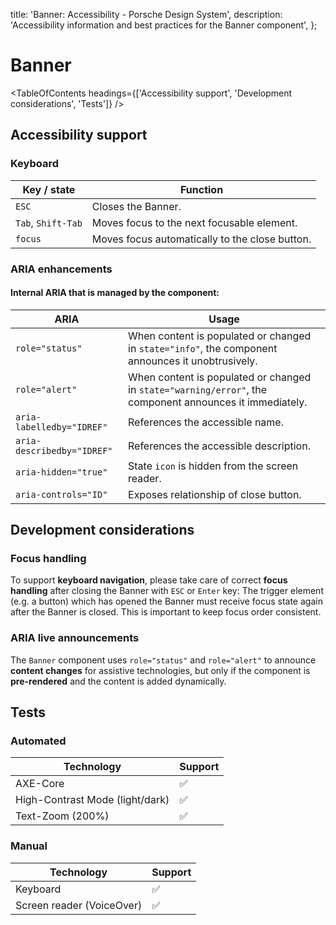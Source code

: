 
  title: 'Banner: Accessibility - Porsche Design System',
  description: 'Accessibility information and best practices for the Banner component',
};

# Banner <ComponentStatus tagName="p-banner"></ComponentStatus>

<TableOfContents headings={['Accessibility support', 'Development considerations', 'Tests']} />

## Accessibility support

### Keyboard

| Key / state        | Function                                       |
| ------------------ | ---------------------------------------------- |
| `ESC`              | Closes the Banner.                             |
| `Tab`, `Shift-Tab` | Moves focus to the next focusable element.     |
| `focus`            | Moves focus automatically to the close button. |

### ARIA enhancements

#### Internal **ARIA** that is managed by the component:

| ARIA                       | Usage                                                                                                    |
| -------------------------- | -------------------------------------------------------------------------------------------------------- |
| `role="status"`            | When content is populated or changed in `state="info"`, the component announces it unobtrusively.        |
| `role="alert"`             | When content is populated or changed in `state="warning/error"`, the component announces it immediately. |
| `aria-labelledby="IDREF"`  | References the accessible name.                                                                          |
| `aria-describedby="IDREF"` | References the accessible description.                                                                   |
| `aria-hidden="true"`       | State `icon` is hidden from the screen reader.                                                           |
| `aria-controls="ID"`       | Exposes relationship of close button.                                                                    |

## Development considerations

### Focus handling

To support **keyboard navigation**, please take care of correct **focus handling** after closing the Banner with `ESC`
or `Enter` key: The trigger element (e.g. a button) which has opened the Banner must receive focus state again after the
Banner is closed. This is important to keep focus order consistent.

### ARIA live announcements

The `Banner` component uses `role="status"` and `role="alert"` to announce **content changes** for assistive
technologies, but only if the component is **pre-rendered** and the content is added dynamically.

## Tests

### Automated

| Technology                      | Support |
| ------------------------------- | ------- |
| AXE-Core                        | ✅      |
| High-Contrast Mode (light/dark) | ✅      |
| Text-Zoom (200%)                | ✅      |

### Manual

| Technology                | Support |
| ------------------------- | ------- |
| Keyboard                  | ✅      |
| Screen reader (VoiceOver) | ✅      |

